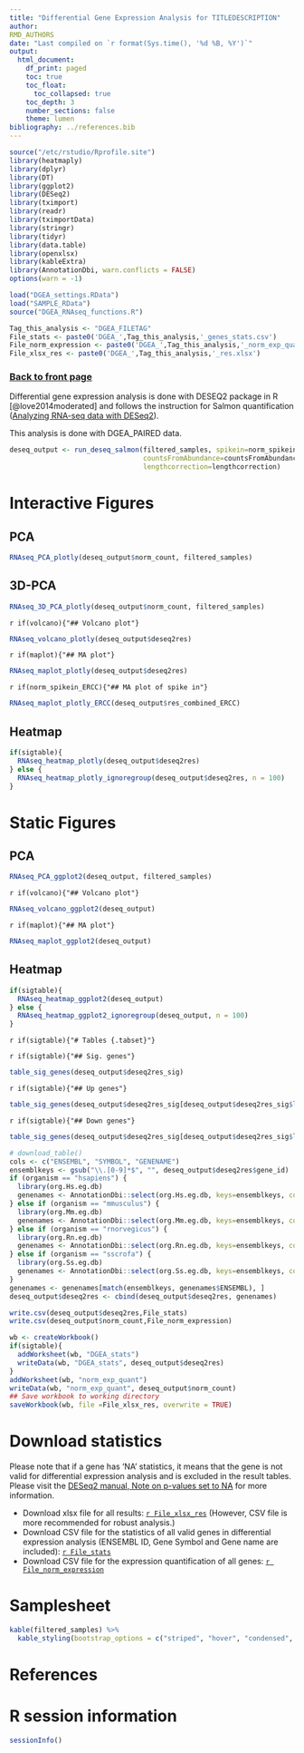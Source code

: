 ```yaml
---
title: "Differential Gene Expression Analysis for TITLEDESCRIPTION"
author:
RMD_AUTHORS
date: "Last compiled on `r format(Sys.time(), '%d %B, %Y')`"
output:
  html_document:
    df_print: paged
    toc: true
    toc_float:
      toc_collapsed: true
    toc_depth: 3
    number_sections: false
    theme: lumen
bibliography: ../references.bib
---
```


```r
source("/etc/rstudio/Rprofile.site")
library(heatmaply)
library(dplyr)
library(DT)
library(ggplot2)
library(DESeq2)
library(tximport)
library(readr)
library(tximportData)
library(stringr)
library(tidyr)
library(data.table)
library(openxlsx)
library(kableExtra)
library(AnnotationDbi, warn.conflicts = FALSE)
options(warn = -1)

load("DGEA_settings.RData")
load("SAMPLE_RData")
source("DGEA_RNAseq_functions.R")

Tag_this_analysis <- "DGEA_FILETAG"
File_stats <- paste0('DGEA_',Tag_this_analysis,'_genes_stats.csv')
File_norm_expression <- paste0('DGEA_',Tag_this_analysis,'_norm_exp_quant.csv')
File_xlsx_res <- paste0('DGEA_',Tag_this_analysis,'_res.xlsx')
```

### [Back to front page](../Analysis_Report_RNAseq.html)

Differential gene expression analysis is done with DESEQ2 package in R [@love2014moderated] and follows the instruction for Salmon quantification ([Analyzing RNA-seq data with DESeq2](https://bioconductor.org/packages/release/bioc/vignettes/DESeq2/inst/doc/DESeq2.html)).

This analysis is done with DGEA_PAIRED data.

```r
deseq_output <- run_deseq_salmon(filtered_samples, spikein=norm_spikein_ERCC, paired=paired,
                                 countsFromAbundance=countsFromAbundance,
                                 lengthcorrection=lengthcorrection)
```

# Interactive Figures {.tabset}

## PCA

```r
RNAseq_PCA_plotly(deseq_output$norm_count, filtered_samples)
```

## 3D-PCA

```r
RNAseq_3D_PCA_plotly(deseq_output$norm_count, filtered_samples)
```

`r if(volcano){"## Volcano plot"}`

```r
RNAseq_volcano_plotly(deseq_output$deseq2res)
```

`r if(maplot){"## MA plot"}`

```r
RNAseq_maplot_plotly(deseq_output$deseq2res)
```

`r if(norm_spikein_ERCC){"## MA plot of spike in"}`

```r
RNAseq_maplot_plotly_ERCC(deseq_output$res_combined_ERCC)
```

## Heatmap

```r
if(sigtable){
  RNAseq_heatmap_plotly(deseq_output$deseq2res)
} else {
  RNAseq_heatmap_plotly_ignoregroup(deseq_output$deseq2res, n = 100)
}
```


# Static Figures {.tabset}

## PCA

```r
RNAseq_PCA_ggplot2(deseq_output, filtered_samples)
```

`r if(volcano){"## Volcano plot"}`

```r
RNAseq_volcano_ggplot2(deseq_output)
```

`r if(maplot){"## MA plot"}`

```r
RNAseq_maplot_ggplot2(deseq_output)
```

## Heatmap

```r
if(sigtable){
  RNAseq_heatmap_ggplot2(deseq_output)
} else {
  RNAseq_heatmap_ggplot2_ignoregroup(deseq_output, n = 100)
}
```

`r if(sigtable){"# Tables {.tabset}"}`

`r if(sigtable){"## Sig. genes"}`

```r
table_sig_genes(deseq_output$deseq2res_sig)
```

`r if(sigtable){"## Up genes"}`

```r
table_sig_genes(deseq_output$deseq2res_sig[deseq_output$deseq2res_sig$log2FoldChange > 0,])
```

`r if(sigtable){"## Down genes"}`

```r
table_sig_genes(deseq_output$deseq2res_sig[deseq_output$deseq2res_sig$log2FoldChange < 0,])
```

```r
# download_table()
cols <- c("ENSEMBL", "SYMBOL", "GENENAME")
ensemblkeys <- gsub("\\.[0-9]*$", "", deseq_output$deseq2res$gene_id)
if (organism == "hsapiens") {
  library(org.Hs.eg.db)
  genenames <- AnnotationDbi::select(org.Hs.eg.db, keys=ensemblkeys, columns=cols, keytype="ENSEMBL")
} else if (organism == "mmusculus") {
  library(org.Mm.eg.db)
  genenames <- AnnotationDbi::select(org.Mm.eg.db, keys=ensemblkeys, columns=cols, keytype="ENSEMBL")
} else if (organism == "rnorvegicus") {
  library(org.Rn.eg.db)
  genenames <- AnnotationDbi::select(org.Rn.eg.db, keys=ensemblkeys, columns=cols, keytype="ENSEMBL")
} else if (organism == "sscrofa") {
  library(org.Ss.eg.db)
  genenames <- AnnotationDbi::select(org.Ss.eg.db, keys=ensemblkeys, columns=cols, keytype="ENSEMBL")
}
genenames <- genenames[match(ensemblkeys, genenames$ENSEMBL), ]
deseq_output$deseq2res <- cbind(deseq_output$deseq2res, genenames)

write.csv(deseq_output$deseq2res,File_stats)
write.csv(deseq_output$norm_count,File_norm_expression)

wb <- createWorkbook()
if(sigtable){
  addWorksheet(wb, "DGEA_stats")
  writeData(wb, "DGEA_stats", deseq_output$deseq2res)
}
addWorksheet(wb, "norm_exp_quant")
writeData(wb, "norm_exp_quant", deseq_output$norm_count)
## Save workbook to working directory
saveWorkbook(wb, file =File_xlsx_res, overwrite = TRUE)
```

# Download statistics

Please note that if a gene has 'NA' statistics, it means that the gene is not valid for differential expression analysis and is excluded in the result tables. Please visit the [DESeq2 manual, Note on p-values set to NA](https://bioconductor.org/packages/release/bioc/vignettes/DESeq2/inst/doc/DESeq2.html#pvaluesNA) for more information.

* Download xlsx file for all results: [`r File_xlsx_res`](`r File_xlsx_res`) (However, CSV file is more recommended for robust analysis.)
* Download CSV file for the statistics of all valid genes in differential expression analysis (ENSEMBL ID, Gene Symbol and Gene name are included): [`r File_stats`](`r File_stats`)
* Download CSV file for the expression quantification of all genes: [`r File_norm_expression`](`r File_norm_expression`)

# Samplesheet

```r
kable(filtered_samples) %>%
  kable_styling(bootstrap_options = c("striped", "hover", "condensed", "responsive"), full_width = FALSE)
```

# References

<div id="refs"></div>


# R session information

```r
sessionInfo()
```